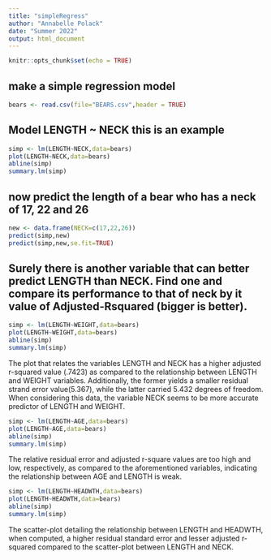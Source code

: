 ```yaml
---
title: "simpleRegress"
author: "Annabelle Polack"
date: "Summer 2022"
output: html_document
---
```


```r
knitr::opts_chunk$set(echo = TRUE)
```

## make a simple regression model

```r
bears <- read.csv(file="BEARS.csv",header = TRUE)
```

## Model LENGTH ~ NECK  this is an example  

```r
simp <- lm(LENGTH~NECK,data=bears)
plot(LENGTH~NECK,data=bears)
abline(simp)
summary.lm(simp)
```

## now predict the length of a bear who has a neck of 17, 22 and 26


```r
new <- data.frame(NECK=c(17,22,26))
predict(simp,new)
predict(simp,new,se.fit=TRUE)
```
## Surely there is another variable that can better predict LENGTH than NECK. Find one and compare its performance to that of neck by it value of Adjusted-Rsquared (bigger is better).

```r
simp <- lm(LENGTH~WEIGHT,data=bears)
plot(LENGTH~WEIGHT,data=bears)
abline(simp)
summary.lm(simp)
```

The plot that relates the variables LENGTH and NECK has a higher adjusted r-squared value (.7423) as compared to the relationship between LENGTH and WEIGHT variables. Additionally, the former yields a smaller residual strand error value(5.367), while the latter carried 5.432 degrees of freedom. When considering this data, the variable NECK seems to be more accurate predictor of LENGTH and WEIGHT. 

```r
simp <- lm(LENGTH~AGE,data=bears)
plot(LENGTH~AGE,data=bears)
abline(simp)
summary.lm(simp)
```

The relative residual error and adjusted r-square values are too high and low, respectively, as compared to the aforementioned variables, indicating the relationship between AGE and LENGTH is weak.   

```r
simp <- lm(LENGTH~HEADWTH,data=bears)
plot(LENGTH~HEADWTH,data=bears)
abline(simp)
summary.lm(simp)
```

The scatter-plot detailing the relationship between LENGTH and HEADWTH, when computed, a higher residual standard error and lesser adjusted r-squared compared to the scatter-plot between LENGTH and NECK. 













